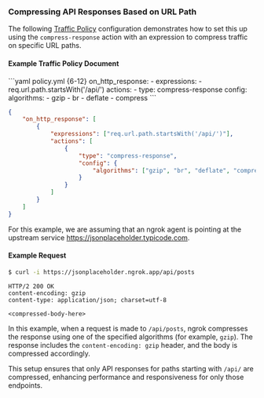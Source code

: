 ### Compressing API Responses Based on URL Path

The following [Traffic Policy](/traffic-policy/)
configuration demonstrates how to set this up using the `compress-response`
action with an expression to compress traffic on specific URL paths.

#### Example Traffic Policy Document

<CodeGroup>
```yaml policy.yml {6-12}
on_http_response:
  - expressions:
      - req.url.path.startsWith('/api/')
    actions:
      - type: compress-response
        config:
          algorithms:
            - gzip
            - br
            - deflate
            - compress
```

```json policy.json {8-18}
{
	"on_http_response": [
		{
			"expressions": ["req.url.path.startsWith('/api/')"],
			"actions": [
				{
					"type": "compress-response",
					"config": {
						"algorithms": ["gzip", "br", "deflate", "compress"]
					}
				}
			]
		}
	]
}
```

</CodeGroup>

For this example, we are assuming that an ngrok agent is pointing at the
upstream service https://jsonplaceholder.typicode.com.

#### Example Request

```bash
$ curl -i https://jsonplaceholder.ngrok.app/api/posts
```

```http
HTTP/2 200 OK
content-encoding: gzip
content-type: application/json; charset=utf-8

<compressed-body-here>
```

In this example, when a request is made to `/api/posts`,
ngrok compresses the response using one of the specified algorithms
(for example, `gzip`). The response includes the `content-encoding: gzip` header, and
the body is compressed accordingly.

This setup ensures that only API responses
for paths starting with `/api/` are compressed, enhancing performance and
responsiveness for only those endpoints.
